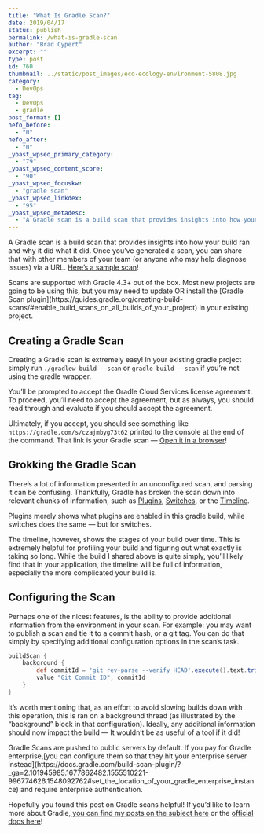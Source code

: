 ```yaml
---
title: "What Is Gradle Scan?"
date: 2019/04/17
status: publish
permalink: /what-is-gradle-scan
author: "Brad Cypert"
excerpt: ""
type: post
id: 760
thumbnail: ../static/post_images/eco-ecology-environment-5808.jpg
category:
  - DevOps
tag:
  - DevOps
  - gradle
post_format: []
hefo_before:
  - "0"
hefo_after:
  - "0"
_yoast_wpseo_primary_category:
  - "79"
_yoast_wpseo_content_score:
  - "90"
_yoast_wpseo_focuskw:
  - "gradle scan"
_yoast_wpseo_linkdex:
  - "95"
_yoast_wpseo_metadesc:
  - "A Gradle scan is a build scan that provides insights into how your build ran and why it did what it did. Scans are shareable and configurable."
---
```



A Gradle scan is a build scan that provides insights into how your build ran and why it did what it did. Once you’ve generated a scan, you can share that with other members of your team (or anyone who may help diagnose issues) via a URL. [Here’s a sample scan](https://gradle.com/s/czajmbyg73t62)!

<HeadsUp title="Heads Up!">
  Scans are supported with Gradle 4.3+ out of the box. Most new projects are
  going to be using this, but you may need to update OR install the [Gradle Scan
  plugin](https://guides.gradle.org/creating-build-scans/#enable_build_scans_on_all_builds_of_your_project)
  in your existing project.
</HeadsUp>

## Creating a Gradle Scan

Creating a Gradle scan is extremely easy! In your existing gradle project simply run `./gradlew build --scan` or `gradle build --scan` if you’re not using the gradle wrapper.

You’ll be prompted to accept the Gradle Cloud Services license agreement. To proceed, you’ll need to accept the agreement, but as always, you should read through and evaluate if you should accept the agreement.

Ultimately, if you accept, you should see something like `https://gradle.com/s/czajmbyg73t62` printed to the console at the end of the command. That link is your Gradle scan — [Open it in a browser](https://gradle.com/s/czajmbyg73t62)!

## Grokking the Gradle Scan

There’s a lot of information presented in an unconfigured scan, and parsing it can be confusing. Thankfully, Gradle has broken the scan down into relevant chunks of information, such as [Plugins](https://scans.gradle.com/s/czajmbyg73t62/plugins), [Switches](https://scans.gradle.com/s/czajmbyg73t62/switches), or the [Timeline](https://scans.gradle.com/s/czajmbyg73t62/timeline).

Plugins merely shows what plugins are enabled in this gradle build, while switches does the same — but for switches.

The timeline, however, shows the stages of your build over time. This is extremely helpful for profiling your build and figuring out what exactly is taking so long. While the build I shared above is quite simply, you’ll likely find that in your application, the timeline will be full of information, especially the more complicated your build is.

## Configuring the Scan

Perhaps one of the nicest features, is the ability to provide additional information from the environment in your scan. For example: you may want to publish a scan and tie it to a commit hash, or a git tag. You can do that simply by specifying additional configuration options in the scan’s task.

```gradle
buildScan {
    background {
        def commitId = 'git rev-parse --verify HEAD'.execute().text.trim()
        value "Git Commit ID", commitId
    }
}
```

It’s worth mentioning that, as an effort to avoid slowing builds down with this operation, this is ran on a background thread (as illustrated by the “background” block in that configuration). Ideally, any additional information should now impact the build — It wouldn’t be as useful of a tool if it did!

<HeadsUp title="A Note for Gradle Enterprise Users">
  Gradle Scans are pushed to public servers by default. If you pay for Gradle
  enterprise,[you can configure them so that they hit your enterprise server
  instead](https://docs.gradle.com/build-scan-plugin/?_ga=2.101945985.1677862482.1555510221-996774626.1548092762#set_the_location_of_your_gradle_enterprise_instance)
  and require enterprise authentication.
</HeadsUp>

Hopefully you found this post on Gradle scans helpful! If you’d like to learn
more about Gradle,[ you can find my posts on the subject
here](/tags/gradle) or the [official docs
here](https://docs.gradle.org/current/userguide/userguide.html)!
